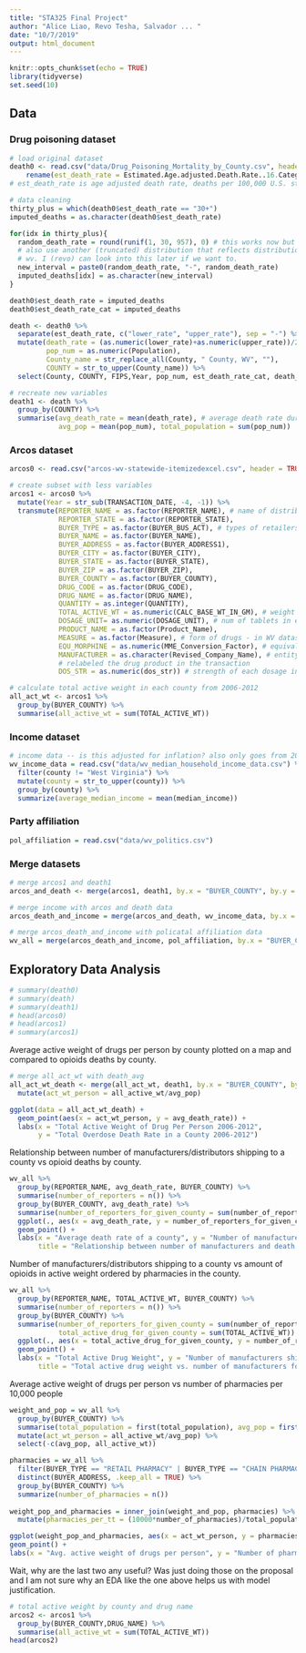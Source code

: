 ```yaml
---
title: "STA325 Final Project"
author: "Alice Liao, Revo Tesha, Salvador ... "
date: "10/7/2019"
output: html_document
---
```


```r
knitr::opts_chunk$set(echo = TRUE)
library(tidyverse)
set.seed(10)
```

## Data

### Drug poisoning dataset
```r
# load original dataset
death0 <- read.csv("data/Drug_Poisoning_Mortality_by_County.csv", header = TRUE) %>%
    rename(est_death_rate = Estimated.Age.adjusted.Death.Rate..16.Categories..in.ranges.)
# est_death_rate is age adjusted death rate, deaths per 100,000 U.S. standard population for 2000
```


```r
# data cleaning
thirty_plus = which(death0$est_death_rate == "30+")
imputed_deaths = as.character(death0$est_death_rate)

for(idx in thirty_plus){
  random_death_rate = round(runif(1, 30, 957), 0) # this works now but I think we could
  # also use another (truncated) distribution that reflects distribution of adjusted death rates in
  # wv. I (revo) can look into this later if we want to.
  new_interval = paste0(random_death_rate, "-", random_death_rate)
  imputed_deaths[idx] = as.character(new_interval)
}

death0$est_death_rate = imputed_deaths
death0$est_death_rate_cat = imputed_deaths

death <- death0 %>%
  separate(est_death_rate, c("lower_rate", "upper_rate"), sep = "-") %>%
  mutate(death_rate = (as.numeric(lower_rate)+as.numeric(upper_rate))/2,
         pop_num = as.numeric(Population),
         County_name = str_replace_all(County, " County, WV", ""),
         COUNTY = str_to_upper(County_name)) %>%
  select(County, COUNTY, FIPS,Year, pop_num, est_death_rate_cat, death_rate)

# recreate new variables
death1 <- death %>%
  group_by(COUNTY) %>%
  summarise(avg_death_rate = mean(death_rate), # average death rate during 2006-2012
            avg_pop = mean(pop_num), total_population = sum(pop_num))
```

### Arcos dataset
```r
arcos0 <- read.csv("arcos-wv-statewide-itemizedexcel.csv", header = TRUE)

# create subset with less variables
arcos1 <- arcos0 %>%
  mutate(Year = str_sub(TRANSACTION_DATE, -4, -1)) %>%
  transmute(REPORTER_NAME = as.factor(REPORTER_NAME), # name of distributor/manufacturer who reported the transaction to DEA
            REPORTER_STATE = as.factor(REPORTER_STATE),
            BUYER_TYPE = as.factor(BUYER_BUS_ACT), # types of retailers
            BUYER_NAME = as.factor(BUYER_NAME),
            BUYER_ADDRESS = as.factor(BUYER_ADDRESS1),
            BUYER_CITY = as.factor(BUYER_CITY),
            BUYER_STATE = as.factor(BUYER_STATE),
            BUYER_ZIP = as.factor(BUYER_ZIP),
            BUYER_COUNTY = as.factor(BUYER_COUNTY),
            DRUG_CODE = as.factor(DRUG_CODE),
            DRUG_NAME = as.factor(DRUG_NAME),
            QUANTITY = as.integer(QUANTITY),
            TOTAL_ACTIVE_WT = as.numeric(CALC_BASE_WT_IN_GM), # weight of total active drug in each transaction, in grams 
            DOSAGE_UNIT= as.numeric(DOSAGE_UNIT), # num of tablets in each unit
            PRODUCT_NAME = as.factor(Product_Name),
            MEASURE = as.factor(Measure), # form of drugs - in WV dataset, all are pills
            EQU_MORPHINE = as.numeric(MME_Conversion_Factor), # equivalent amt of morphine in mg
            MANUFACTURER = as.character(Revised_Company_Name), # entity that manufactured, distributed or 
            # relabeled the drug product in the transaction
            DOS_STR = as.numeric(dos_str)) # strength of each dosage in mg (in this case, strength in each tablet)

# calculate total active weight in each county from 2006-2012
all_act_wt <- arcos1 %>%
  group_by(BUYER_COUNTY) %>%
  summarise(all_active_wt = sum(TOTAL_ACTIVE_WT))
```

### Income dataset
```r
# income data -- is this adjusted for inflation? also only goes from 2011 to 2016.
wv_income_data = read.csv("data/wv_median_household_income_data.csv") %>%
  filter(county != "West Virginia") %>%
  mutate(county = str_to_upper(county)) %>%
  group_by(county) %>%
  summarize(average_median_income = mean(median_income))
```

### Party affiliation
```r
pol_affiliation = read.csv("data/wv_politics.csv")
```

### Merge datasets
```r
# merge arcos1 and death1
arcos_and_death <- merge(arcos1, death1, by.x = "BUYER_COUNTY", by.y = "COUNTY", all.x = TRUE)

# merge income with arcos and death data
arcos_death_and_income = merge(arcos_and_death, wv_income_data, by.x = "BUYER_COUNTY", by.y = "county", all.x = TRUE)

# merge arcos_death_and_income with policatal affiliation data
wv_all = merge(arcos_death_and_income, pol_affiliation, by.x = "BUYER_COUNTY", by.y = "State", all.x = TRUE)
```

## Exploratory Data Analysis
```r
# summary(death0)
# summary(death)
# summary(death1)
# head(arcos0)
# head(arcos1)
# summary(arcos1)
```

Average active weight of drugs per person by county plotted on a map and compared to opioids deaths by county.

```r
# merge all_act_wt with death_avg
all_act_wt_death <- merge(all_act_wt, death1, by.x = "BUYER_COUNTY", by.y = "COUNTY") %>%
  mutate(act_wt_person = all_active_wt/avg_pop)

ggplot(data = all_act_wt_death) +
  geom_point(aes(x = act_wt_person, y = avg_death_rate)) +
  labs(x = "Total Active Weight of Drug Per Person 2006-2012",
       y = "Total Overdose Death Rate in a County 2006-2012")
```

Relationship between number of manufacturers/distributors shipping to a county vs opioid deaths by county.

```r
wv_all %>%
  group_by(REPORTER_NAME, avg_death_rate, BUYER_COUNTY) %>%
  summarise(number_of_reporters = n()) %>%
  group_by(BUYER_COUNTY, avg_death_rate) %>%
  summarise(number_of_reporters_for_given_county = sum(number_of_reporters)) %>%
  ggplot(., aes(x = avg_death_rate, y = number_of_reporters_for_given_county)) +
  geom_point() +
  labs(x = "Average death rate of a county", y = "Number of manufacturers involved",
       title = "Relationship between number of manufacturers and death rates in a county?")
```

Number of manufacturers/distributors shipping to a county vs amount of opioids in active weight ordered by 
pharmacies in the county.
```r
wv_all %>%
  group_by(REPORTER_NAME, TOTAL_ACTIVE_WT, BUYER_COUNTY) %>%
  summarise(number_of_reporters = n()) %>%
  group_by(BUYER_COUNTY) %>%
  summarise(number_of_reporters_for_given_county = sum(number_of_reporters),
            total_active_drug_for_given_county = sum(TOTAL_ACTIVE_WT)) %>%
  ggplot(., aes(x = total_active_drug_for_given_county, y = number_of_reporters_for_given_county)) +
  geom_point() +
  labs(x = "Total Active Drug Weight", y = "Number of manufacturers shipping to the county",
       title = "Total active drug weight vs. number of manufacturers for that county")
```

Average active weight of drugs per person vs number of pharmacies per 10,000 people 
```r
weight_and_pop = wv_all %>%   
  group_by(BUYER_COUNTY) %>%
  summarise(total_population = first(total_population), avg_pop = first(avg_pop), all_active_wt = sum(TOTAL_ACTIVE_WT)) %>%
  mutate(act_wt_person = all_active_wt/avg_pop) %>%
  select(-c(avg_pop, all_active_wt))

pharmacies = wv_all %>%
  filter(BUYER_TYPE == "RETAIL PHARMACY" | BUYER_TYPE == "CHAIN PHARMACY") %>%
  distinct(BUYER_ADDRESS, .keep_all = TRUE) %>%
  group_by(BUYER_COUNTY) %>%
  summarize(number_of_pharmacies = n())
  
weight_pop_and_pharmacies = inner_join(weight_and_pop, pharmacies) %>%
  mutate(pharmacies_per_tt = (10000*number_of_pharmacies)/total_population)

ggplot(weight_pop_and_pharmacies, aes(x = act_wt_person, y = pharmacies_per_tt)) +
geom_point() +
labs(x = "Avg. active weight of drugs per person", y = "Number of pharmacies")
```

Wait, why are the last two any useful? Was just doing those on the proposal and I am not
sure why an EDA like the one above helps us with model justification.

```r
# total active weight by county and drug name
arcos2 <- arcos1 %>%
  group_by(BUYER_COUNTY,DRUG_NAME) %>%
  summarise(all_active_wt = sum(TOTAL_ACTIVE_WT)) 
head(arcos2)
```


